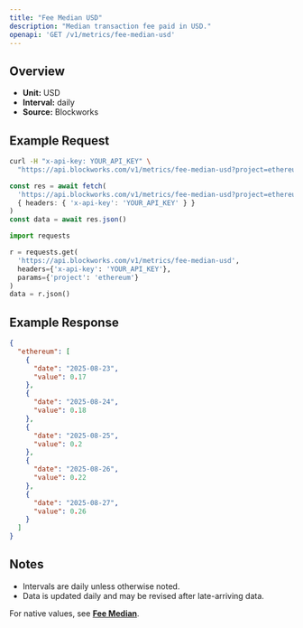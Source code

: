 ```yaml
---
title: "Fee Median USD"
description: "Median transaction fee paid in USD."
openapi: 'GET /v1/metrics/fee-median-usd'
---
```


## Overview

- **Unit:** USD
- **Interval:** daily
- **Source:** Blockworks

## Example Request

<CodeGroup>

```bash cURL
curl -H "x-api-key: YOUR_API_KEY" \
  "https://api.blockworks.com/v1/metrics/fee-median-usd?project=ethereum"
```

```typescript TypeScript
const res = await fetch(
  'https://api.blockworks.com/v1/metrics/fee-median-usd?project=ethereum',
  { headers: { 'x-api-key': 'YOUR_API_KEY' } }
)
const data = await res.json()
```

```python Python
import requests

r = requests.get(
  'https://api.blockworks.com/v1/metrics/fee-median-usd',
  headers={'x-api-key': 'YOUR_API_KEY'},
  params={'project': 'ethereum'}
)
data = r.json()
```

</CodeGroup>

## Example Response

```json
{
  "ethereum": [
    {
      "date": "2025-08-23",
      "value": 0.17
    },
    {
      "date": "2025-08-24",
      "value": 0.18
    },
    {
      "date": "2025-08-25",
      "value": 0.2
    },
    {
      "date": "2025-08-26",
      "value": 0.22
    },
    {
      "date": "2025-08-27",
      "value": 0.26
    }
  ]
}
```

## Notes
- Intervals are daily unless otherwise noted.
- Data is updated daily and may be revised after late-arriving data.


<Note>For native values, see **[Fee Median](./fee-median)**.</Note>